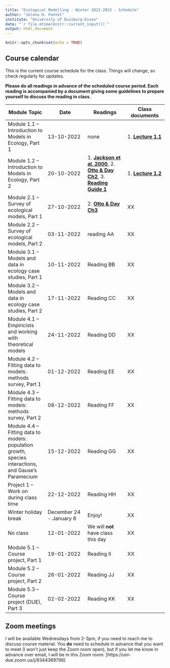```yaml
---
title: "Ecological Modelling - Winter 2022-2023 - Schedule"
author: "Jelena H. Pantel"
institute: "University of Duisburg-Essen"
date: "`r file.mtime(knitr::current_input())`"
output: html_document
---
```


```r
knitr::opts_chunk$set(echo = TRUE)
```

## Course calendar
This is the current course schedule for the class. Things will change, so check regularly for updates.

__Please do all readings in advance of the scheduled course period. Each reading is accompanied by a document giving some guidelines to prepare yourself to discuss the reading in class.__ 


| **Module Topic**   | **Date** | **Readings** | **Class documents** |
| --- | --- | --- | --- |
| Module 1.1 – Introduction to Models in Ecology, Part 1 | 13-10-2022 | none | 1. [__Lecture 1.1__](./L1.1.pdf) |
| Module 1.2 – Introduction to Models in Ecology, Part 2  | 20-10-2022 | 1. [__Jackson et al. 2000__](./r1_Jackson_2000.pdf), 2. [__Otto & Day Ch2__](./r2_OttoDay_Ch2.pdf), 3. [__Reading Guide 1__](./w2_readguide.html)| 1. [__Lecture 1.2__](./L1.2.pdf) |
| Module 2.1 – Survey of ecological models, Part 1 | 27-10-2022 | 2. [__Otto & Day Ch3__](./r2_OttoDay_Ch3.pdf)  | XX |
| Module 2.2 – Survey of ecological models, Part 2  | 03-11-2022 | reading AA | XX |
| Module 3.1 – Models and data in ecology case studies, Part 1 | 10-11-2022 | Reading BB  | XX |
| Module 3.2 – Models and data in ecology case studies, Part 2 | 17-11-2022 | Reading CC  | XX |
| Module 4.1 – Empiricists and working with theoretical models | 24-11-2022 | Reading DD  | XX |
| Module 4.2 – Fitting data to models: methods survey, Part 1 | 01-12-2022 | Reading EE  | XX |
| Module 4.3 – Fitting data to models: methods survey, Part 2 | 08-12-2022 | Reading FF  | XX |
| Module 4.4 – Fitting data to models: population growth, species interactions, and Gause’s Paramecium | 15-12-2022 | Reading GG | XX |
| Project 1 – Work on during class time | 22-12-2022 | Reading HH  | XX |
| Winter holiday break | December 24 - January 6 | Enjoy!  | XX |
| No class | 12-01-2022 | We will **not** have class this day | XX |
| Module 5.1 – Course project, Part 1 | 19-01-2022 | Reading II | XX |
| Module 5.2 – Course project, Part 2 | 26-01-2022 | Reading JJ | XX |
| Module 5.3 – Course project (DUE), Part 3 | 02-02-2022 | Reading KK | XX |

## Zoom meetings
I will be available Wednesdays from 2-3pm, if you need to reach me to discuss course material. You __do__ need to schedule in advance that you want to meet (I won't just keep the Zoom room open), but if you let me know in advance over email, I will be in this Zoom room: [https://uni-due.zoom.us/j/8344369796]